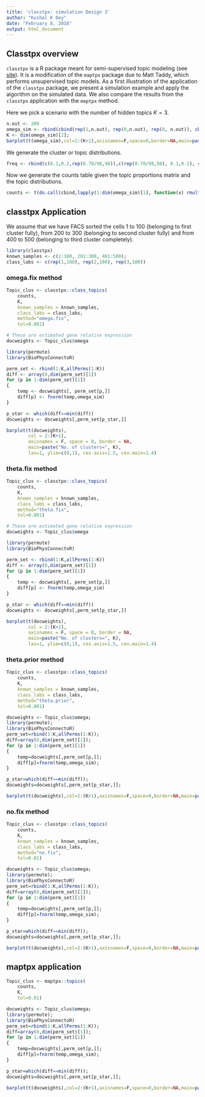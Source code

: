 ```yaml
---
title: 'classtpx: simulation Design 3'
author: "Kushal K Dey"
date: "February 8, 2016"
output: html_document
---
```


## Classtpx overview

`classtpx` is a R package meant for semi-supervised topic modeling (see [site](https://github.com/kkdey/classtpx)). It is a modification of the `maptpx` package due to Matt Taddy, which performs unsupervised topic models. As a first illustration of the application of the `classtpx` package, we present a simulation example and apply the algorithm on the simulated data. We also compare the results from the `classtpx` application with the `maptpx` method. 

Here we pick a scenario with the number of hidden topics $K=3$. 

```r
n.out <- 200
omega_sim <- rbind(cbind(rep(1,n.out), rep(0,n.out), rep(0, n.out)), cbind(rep(0,n.out), rep(1,n.out), rep(0, n.out)),  cbind(rep(0,n.out), rep(0,n.out), rep(1, n.out)), cbind(seq(0.3,0.4,length.out=n.out), seq(0.4,0.2,length.out=n.out), 1 - seq(0.3,0.4,length.out=n.out) - seq(0.4,0.2,length.out=n.out)));
K <- dim(omega_sim)[2];
barplot(t(omega_sim),col=2:(K+1),axisnames=F,space=0,border=NA,main=paste("No. of clusters=",K),las=1,ylim=c(0,1),cex.axis=1.5,cex.main=1.4)
```

We generate the cluster or topic distributions.

```r
freq <- rbind(c(0.1,0.2,rep(0.70/98,98)),c(rep(0.70/98,98), 0.1,0.2), c(rep(0.4/49,49), 0.1, 0.2, rep(0.3/49,49)));
```

Now we generate the counts table given the topic proportions matrix and the topic distributions.

```r
counts <- t(do.call(cbind,lapply(1:dim(omega_sim)[1], function(x) rmultinom(1,1000,prob=omega_sim[x,]%*%freq))));
```

## classtpx Application

We assume that we have FACS sorted the cells $1$ to $100$ (belonging to first cluster fully), from $200$ to $300$ (belonging to second cluster fully) and from $400$ to $500$ (belonging to third cluster completely).

```r
library(classtpx)
known_samples <- c(1:100, 201:300, 401:500);
class_labs <- c(rep(1,100), rep(2,100), rep(3,100))
```

### omega.fix method
```r
Topic_clus <- classtpx::class_topics(
    counts, 
    K, 
    known_samples = known_samples,
    class_labs = class_labs,
    method="omega.fix",
    tol=0.001)
```


```r
# These are estimated gene relative expression
docweights <- Topic_clus$omega

library(permute)
library(BioPhysConnectoR)

perm_set <- rbind(1:K,allPerms(1:K))
diff <- array(0,dim(perm_set)[1]) 
for (p in 1:dim(perm_set)[1])
{
    temp <- docweights[, perm_set[p,]]
    diff[p] <- fnorm(temp,omega_sim)
}

p_star <- which(diff==min(diff))
docweights <- docweights[,perm_set[p_star,]]

barplot(t(docweights),
        col = 2:(K+1),
        axisnames = F, space = 0, border = NA, 
        main=paste("No. of clusters=", K),
        las=1, ylim=c(0,1), cex.axis=1.5, cex.main=1.4)
```

### theta.fix method

```r
Topic_clus <- classtpx::class_topics(
    counts, 
    K, 
    known_samples = known_samples,
    class_labs = class_labs,
    method="theta.fix",
    tol=0.001)
```


```r
# These are estimated gene relative expression
docweights <- Topic_clus$omega

library(permute)
library(BioPhysConnectoR)

perm_set <- rbind(1:K,allPerms(1:K))
diff <- array(0,dim(perm_set)[1]) 
for (p in 1:dim(perm_set)[1])
{
    temp <- docweights[, perm_set[p,]]
    diff[p] <- fnorm(temp,omega_sim)
}

p_star <- which(diff==min(diff))
docweights <- docweights[,perm_set[p_star,]]

barplot(t(docweights),
        col = 2:(K+1),
        axisnames = F, space = 0, border = NA, 
        main=paste("No. of clusters=", K),
        las=1, ylim=c(0,1), cex.axis=1.5, cex.main=1.4)
```

### theta.prior  method

```r
Topic_clus <- classtpx::class_topics(
    counts, 
    K, 
    known_samples = known_samples,
    class_labs = class_labs,
    method="theta.prior",
    tol=0.001)
```


```r
docweights <- Topic_clus$omega;
library(permute);
library(BioPhysConnectoR)
perm_set=rbind(1:K,allPerms(1:K));
diff=array(0,dim(perm_set)[1]);
for (p in 1:dim(perm_set)[1])
{
    temp=docweights[,perm_set[p,]];
    diff[p]=fnorm(temp,omega_sim);
}

p_star=which(diff==min(diff));
docweights=docweights[,perm_set[p_star,]];

barplot(t(docweights),col=2:(K+1),axisnames=F,space=0,border=NA,main=paste("No. of clusters=",K),las=1,ylim=c(0,1),cex.axis=1.5,cex.main=1.4)
```

### no.fix  method

```r
Topic_clus <- classtpx::class_topics(
    counts, 
    K, 
    known_samples = known_samples,
    class_labs = class_labs,
    method="no.fix",
    tol=0.01)
```


```r
docweights <- Topic_clus$omega;
library(permute);
library(BioPhysConnectoR)
perm_set=rbind(1:K,allPerms(1:K));
diff=array(0,dim(perm_set)[1]);
for (p in 1:dim(perm_set)[1])
{
    temp=docweights[,perm_set[p,]];
    diff[p]=fnorm(temp,omega_sim);
}

p_star=which(diff==min(diff));
docweights=docweights[,perm_set[p_star,]];

barplot(t(docweights),col=2:(K+1),axisnames=F,space=0,border=NA,main=paste("No. of clusters=",K),las=1,ylim=c(0,1),cex.axis=1.5,cex.main=1.4)
```

## maptpx application

```r
Topic_clus <- maptpx::topics(
    counts, 
    K,
    tol=0.01)
```


```r
docweights <- Topic_clus$omega;
library(permute);
library(BioPhysConnectoR)
perm_set=rbind(1:K,allPerms(1:K));
diff=array(0,dim(perm_set)[1]);
for (p in 1:dim(perm_set)[1])
{
    temp=docweights[,perm_set[p,]];
    diff[p]=fnorm(temp,omega_sim);
}

p_star=which(diff==min(diff));
docweights=docweights[,perm_set[p_star,]];

barplot(t(docweights),col=2:(K+1),axisnames=F,space=0,border=NA,main=paste("No. of clusters=",K),las=1,ylim=c(0,1),cex.axis=1.5,cex.main=1.4)
```
